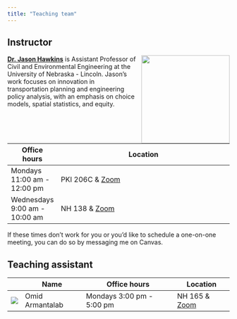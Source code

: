 ```yaml
---
title: "Teaching team"
---
```


## Instructor

![](images/team/jason.jpg){style="float:right;padding: 0 0 0 10px;" fig-alt="Headshot of Dr. Jason Hawkins" width="200"}

[**Dr. Jason Hawkins**](https://engineering.unl.edu/cee/faculty/jason-hawkins/) is Assistant Professor of Civil and Environmental Engineering at the University of Nebraska - Lincoln.
Jason's work focuses on innovation in transportation planning and engineering policy analysis, with an emphasis on choice models, spatial statistics, and equity.

| Office hours                  | Location                                                                                                                  |
|-------------------------------|---------------------------------------------------------------------------------------------------------------------------|
| Mondays 11:00 am - 12:00 pm   | PKI 206C & [Zoom](https://unl.zoom.us/my/jason.hawkins.unl)                                                                                                           |
| Wednesdays 9:00 am - 10:00 am | NH 138 & [Zoom](https://unl.zoom.us/my/jason.hawkins.unl)                                                                                                             |

If these times don't work for you or you'd like to schedule a one-on-one meeting, you can do so by messaging me on Canvas.

## Teaching assistant

<table class="table">
<thead>
<tr class="header">
<th style="text-align: center;"></th>
<th>Name</th>
<th>Office hours</th>
<th>Location</th>
</tr>
</thead>
<tbody>
<tr class="odd">
<td style="text-align: center;"><img src="images/team/omid.jpg" class="img-fluid"></td>
<td>Omid Armantalab</td>
<td>Mondays 3:00 pm - 5:00 pm</td>
<td>NH 165 & [Zoom](https://unl.zoom.us/j/95520952981)</td>
</tr>
</tbody>
</table>
